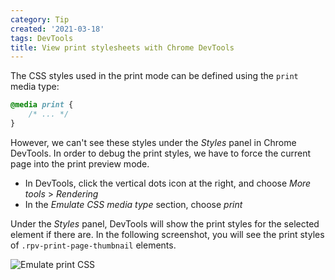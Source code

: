```yaml
---
category: Tip
created: '2021-03-18'
tags: DevTools
title: View print stylesheets with Chrome DevTools
---
```


The CSS styles used in the print mode can be defined using the `print` media type:

```css
@media print {
    /* ... */
}
```

However, we can't see these styles under the _Styles_ panel in Chrome DevTools. In order to debug the print styles, we have to force the current page into the print preview mode.

-   In DevTools, click the vertical dots icon at the right, and choose _More tools_ > _Rendering_
-   In the _Emulate CSS media type_ section, choose _print_

Under the _Styles_ panel, DevTools will show the print styles for the selected element if there are. In the following screenshot, you will see the print styles of `.rpv-print-page-thumbnail` elements.

![Emulate print CSS](/assets/tips/emulate-print-css.png)
